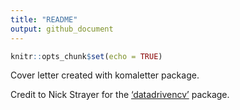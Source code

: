 ```yaml
---
title: "README"
output: github_document
---
```


```r
knitr::opts_chunk$set(echo = TRUE)
```

Cover letter created with komaletter package. 

Credit to Nick Strayer for the ['datadrivencv'](http://nickstrayer.me/datadrivencv/) package. 

